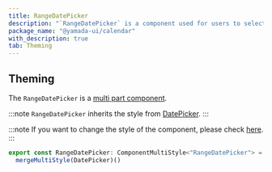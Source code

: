 ```yaml
---
title: RangeDatePicker
description: "`RangeDatePicker` is a component used for users to select a range of dates."
package_name: "@yamada-ui/calendar"
with_description: true
tab: Theming
---
```


## Theming

The `RangeDatePicker` is a [multi part component](/styled-system/theming/component-styles#multi-part-components).

:::note
`RangeDatePicker` inherits the style from [DatePicker](/components/forms/date-picker).
:::

:::note
If you want to change the style of the component, please check [here](/styled-system/theming/customize-theme#changing-the-style-of-components).
:::

```ts
export const RangeDatePicker: ComponentMultiStyle<"RangeDatePicker"> =
  mergeMultiStyle(DatePicker)()
```
